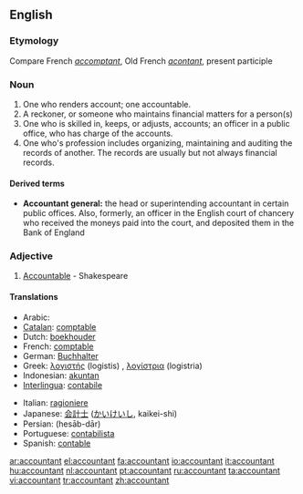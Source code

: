 ==English==

===Etymology===
Compare French ''[[accomptant]]'', Old French ''[[acontant]]'', present participle

===Noun===
{{wikipedia}}
{{en-noun}}

# One who renders account; one accountable.
# A reckoner, or someone who maintains financial matters for a person(s)
# One who is skilled in, keeps, or adjusts, accounts; an officer in a public office, who has charge of the accounts.
# One who's profession includes organizing, maintaining and auditing the records of another.  The records are usually but not always financial records.

====Derived terms====
*'''Accountant general:''' the head or superintending accountant in certain public offices. Also, formerly, an officer in the English court of chancery who received the moneys paid into the court, and deposited them in the Bank of England

===Adjective===
{{en-adj}}

# {{obsolete}} [[Accountable]] - Shakespeare

====Translations====
{{Template:checktrans}}
{{top}}
*Arabic: {{ARchar|[[محاسب]]}}
*[[Catalan]]: [[comptable]]
*Dutch: [[boekhouder]]
*French: [[comptable]]
*German: [[Buchhalter]]
*Greek: [[λογιστής]] (logistis) {{m}}, [[λογίστρια]] (logistria) {{f}}
*Indonesian: [[akuntan]]
*[[Interlingua]]: [[contabile]]
{{mid}}
*Italian: [[ragioniere]]
*Japanese: [[会計士]] ([[かいけいし]], kaikei-shi)
*Persian: {{FAchar|[[حسابدار]]}} (hesāb-dār)
*Portuguese: [[contabilista]]
*Spanish: [[contable]]
{{bottom}}

[[ar:accountant]]
[[el:accountant]]
[[fa:accountant]]
[[io:accountant]]
[[it:accountant]]
[[hu:accountant]]
[[nl:accountant]]
[[pt:accountant]]
[[ru:accountant]]
[[ta:accountant]]
[[vi:accountant]]
[[tr:accountant]]
[[zh:accountant]]